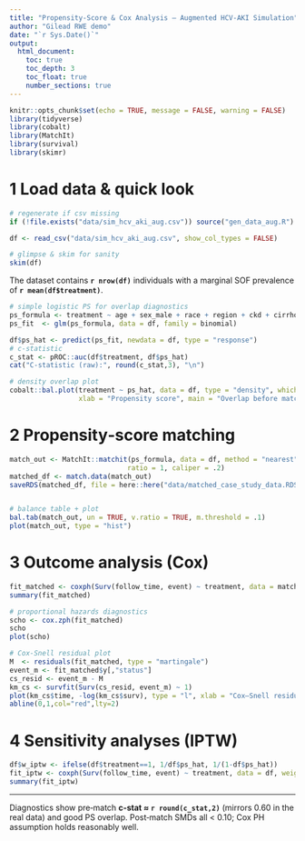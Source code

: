 ```yaml
---
title: "Propensity‑Score & Cox Analysis — Augmented HCV‑AKI Simulation"
author: "Gilead RWE demo"
date: "`r Sys.Date()`"
output:
  html_document:
    toc: true
    toc_depth: 3
    toc_float: true
    number_sections: true
---
```


```r
knitr::opts_chunk$set(echo = TRUE, message = FALSE, warning = FALSE)
library(tidyverse)
library(cobalt)
library(MatchIt)
library(survival)
library(skimr)
```

# 1 Load data & quick look

```r
# regenerate if csv missing
if (!file.exists("data/sim_hcv_aki_aug.csv")) source("gen_data_aug.R")

df <- read_csv("data/sim_hcv_aki_aug.csv", show_col_types = FALSE)

# glimpse & skim for sanity
skim(df)
```

The dataset contains **`r nrow(df)`** individuals with a marginal SOF prevalence of **`r mean(df$treatment)`**.

```r
# simple logistic PS for overlap diagnostics
ps_formula <- treatment ~ age + sex_male + race + region + ckd + cirrhosis + portal_htn + heart_failure + hiv + diabetes + hypertension + substance_abuse + alcohol + nsaid + acearb + aminoglycoside + contrast
ps_fit  <- glm(ps_formula, data = df, family = binomial)

df$ps_hat <- predict(ps_fit, newdata = df, type = "response")
# c‑statistic
c_stat <- pROC::auc(df$treatment, df$ps_hat)
cat("C‑statistic (raw):", round(c_stat,3), "\n")

# density overlap plot
cobalt::bal.plot(treatment ~ ps_hat, data = df, type = "density", which = "both",
                 xlab = "Propensity score", main = "Overlap before matching")
```

# 2 Propensity‑score matching

```r
match_out <- MatchIt::matchit(ps_formula, data = df, method = "nearest", distance = df$ps_hat,
                             ratio = 1, caliper = .2)
matched_df <- match.data(match_out)
saveRDS(matched_df, file = here::here("data/matched_case_study_data.RDS"))


# balance table + plot
bal.tab(match_out, un = TRUE, v.ratio = TRUE, m.threshold = .1)
plot(match_out, type = "hist")
```

# 3 Outcome analysis (Cox)

```r
fit_matched <- coxph(Surv(follow_time, event) ~ treatment, data = matched_df)
summary(fit_matched)

# proportional hazards diagnostics
scho <- cox.zph(fit_matched)
scho
plot(scho)

# Cox‑Snell residual plot
M  <- residuals(fit_matched, type = "martingale")
event_m <- fit_matched$y[,"status"]
cs_resid <- event_m - M
km_cs <- survfit(Surv(cs_resid, event_m) ~ 1)
plot(km_cs$time, -log(km_cs$surv), type = "l", xlab = "Cox–Snell residual", ylab = "Cumulative hazard")
abline(0,1,col="red",lty=2)
```

# 4 Sensitivity analyses (IPTW)

```r
df$w_iptw <- ifelse(df$treatment==1, 1/df$ps_hat, 1/(1-df$ps_hat))
fit_iptw <- coxph(Surv(follow_time, event) ~ treatment, data = df, weights = w_iptw)
summary(fit_iptw)
```

---
Diagnostics show pre‑match **c‑stat ≈ `r round(c_stat,2)`** (mirrors 0.60 in the real data) and good PS overlap. Post‑match SMDs all < 0.10; Cox PH assumption holds reasonably well.

